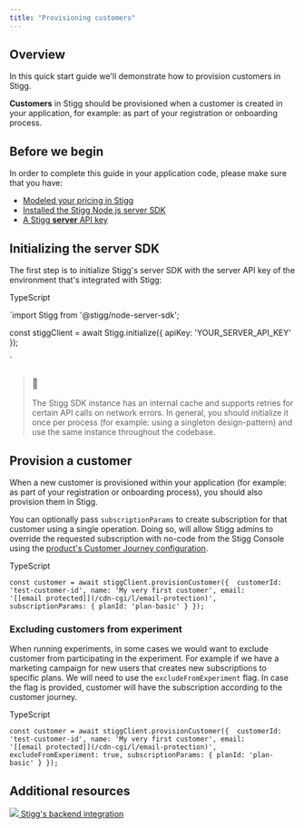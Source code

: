 ```yaml
---
title: "Provisioning customers"
---
```


## Overview

In this quick start guide we'll demonstrate how to provision customers in Stigg.

**Customers** in Stigg should be provisioned when a customer is created in your application, for example: as part of your registration or onboarding process.

  
## Before we begin

In order to complete this guide in your application code, please make sure that you have:

* [Modeled your pricing in Stigg](modeling-your-pricing)
* [Installed the Stigg Node.js server SDK](nodejs-sdk#initializing-the-sdk)
* [A Stigg **server** API key](nodejs-sdk#retrieving-the-server-api-key)
  
## Initializing the server SDK

The first step is to initialize Stigg's server SDK with the server API key of the environment that's integrated with Stigg:

TypeScript

`import Stigg from '@stigg/node-server-sdk';

const stiggClient = await Stigg.initialize({ apiKey: 'YOUR_SERVER_API_KEY' });

`

> ### 🚧
> 
> The Stigg SDK instance has an internal cache and supports retries for certain API calls on network errors. In general, you should initialize it once per process (for example: using a singleton design-pattern) and use the same instance throughout the codebase.

  
## Provision a customer

When a new customer is provisioned within your application (for example: as part of your registration or onboarding process), you should also provision them in Stigg. 

You can optionally pass `subscriptionParams` to create subscription for that customer using a single operation. Doing so, will allow Stigg admins to override the requested subscription with no-code from the Stigg Console using the [product's Customer Journey configuration](products#defining-the-customer-journey).

TypeScript

`const customer = await stiggClient.provisionCustomer({ 
    customerId: 'test-customer-id',
    name: 'My very first customer',
    email: '[[email protected]](/cdn-cgi/l/email-protection)',
    subscriptionParams: {
      planId: 'plan-basic'
    }
});
`

### Excluding customers from experiment

When running experiments, in some cases we would want to exclude customer from participating in the experiment. For example if we have a marketing campaign for new users that creates new subscriptions to specific plans. We will need to use the `excludeFromExperiment` flag. In case the flag is provided, customer will have the subscription according to the customer journey.

TypeScript

`const customer = await stiggClient.provisionCustomer({ 
    customerId: 'test-customer-id',
    name: 'My very first customer',
    email: '[[email protected]](/cdn-cgi/l/email-protection)',
      excludeFromExperiment: true,
    subscriptionParams: {
      planId: 'plan-basic'
    }
});
`

  
## Additional resources

[ ![](/images/f5ade1e-iconfinder-valueserver-4417114_116617.png)  Stigg's backend integration ](backend-integration) 